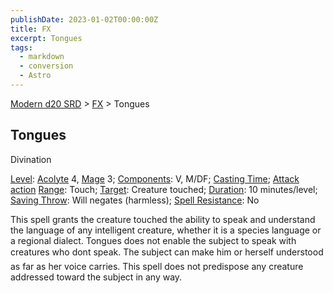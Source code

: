```yaml
---
publishDate: 2023-01-02T00:00:00Z
title: FX
excerpt: Tongues
tags:
  - markdown
  - conversion
  - Astro
---
```


[Modern d20 SRD](/#modernD20) > [FX](modern-d20-srd-fx-index) > Tongues

## Tongues

Divination

[Level](modern-d20-srd-fx-level): [Acolyte](modern-d20-srd-classes-advanced-acolyte) 4, [Mage](modern-d20-srd-classes-advanced-mage) 3; [Components](modern-d20-srd-fx-components): V, M/DF; [Casting Time](modern-d20-srd-fx-casting-time); [Attack action](modern-d20-srd-combat-attack-actions) [Range](modern-d20-srd-fx-range): Touch; [Target](modern-d20-srd-fx-target): Creature touched; [Duration](modern-d20-srd-fx-duration): 10 minutes/level; [Saving Throw](modern-d20-srd-basics-saving-throws): Will negates (harmless); [Spell Resistance](modern-d20-srd-special-abilities-spell-resistance): No

This spell grants the creature touched the ability to speak and understand the language of any intelligent creature, whether it is a species language or a regional dialect. Tongues does not enable the subject to speak with creatures who dont speak. The subject can make him or herself understood as far as her voice carries. This spell does not predispose any creature addressed toward the subject in any way.
